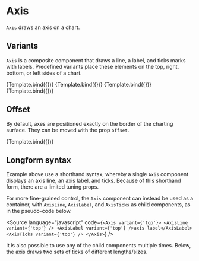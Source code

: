 
# Axis

<Meta title="Core/Components/Axis" />

`Axis` draws an axis on a chart.

<ArgsTable of={Axis} />

## Variants

`Axis` is a composite component that draws a line, a label, and ticks marks with labels.
Predefined variants place these elements on the top, right, bottom, or left sides of a chart.

<Canvas>
    <Story
        name="top"
        args={{
            variant: 'top',
            label: 'axis label',
        }}
        component={Axis}
        decorators={[ChartViewDecorator]}
    >
        {Template.bind({})}
    </Story>
    <Story
        name="right"
        args={{
            variant: 'right',
            label: 'axis label',
        }}
        component={Axis}
        decorators={[ChartViewDecorator]}
    >
        {Template.bind({})}
    </Story>
    <Story
        name="bottom"
        args={{
            variant: 'bottom',
            label: 'axis label',
        }}
        component={Axis}
        decorators={[ChartViewDecorator]}
    >
        {Template.bind({})}
    </Story>
    <Story
        name="left"
        args={{
            variant: 'left',
            label: 'axis label',
        }}
        component={Axis}
        decorators={[ChartViewDecorator]}
    >
        {Template.bind({})}
    </Story>
</Canvas>

## Offset

By default, axes are positioned exactly on the border of the charting surface. They can be moved with the prop `offset`.

<Canvas>
    <Story
        name="axis padding"
        args={{
            variant: 'bottom',
            label: 'axis label',
            offset: 10,
        }}
        component={Axis}
        decorators={[ChartViewDecorator]}
    >
        {Template.bind({})}
    </Story>
</Canvas>

## Longform syntax

Example above use a shorthand syntax, whereby a single `Axis` component displays an axis line, an axis label, and ticks. Because of this shorthand form, there are a limited tuning props.

For more fine-grained control, the `Axis` component can instead be used as a container, with `AxisLine`, `AxisLabel`, and `AxisTicks` as child components, as in the pseudo-code below.

<Source
    language="javascript"
    code={`
<Axis variant={'top'}>
    <AxisLine variant={'top'} />
    <AxisLabel variant={'top'} />axis label</AxisLabel>
    <AxisTicks variant={'top'} />
</Axis>
`}
/>

It is also possible to use any of the child components multiple times.
Below, the axis draws two sets of ticks of different lengths/sizes.

<Canvas>
    <Story name="custom axis">
        <Chart
            size={[400, 300]}
            padding={[40, 40, 40, 40]}
            style={{ margin: '0.5em', border: 'solid 1px #aa3333', display: 'inline-block' }}
        >
            <View>
                <Surface variant={'inner'} />
                <Axis variant={'bottom'}>
                    <AxisTicks
                        variant={'bottom'}
                        ticks={[0, 20, 40, 60, 80, 100]}
                        tickSize={6}
                        labelOffset={10}
                    />
                    <AxisTicks
                        variant={'bottom'}
                        ticks={[10, 30, 50, 70, 90]}
                        labelFormat={null}
                        tickSize={18}
                    />
                </Axis>
            </View>
        </Chart>
    </Story>
</Canvas>
